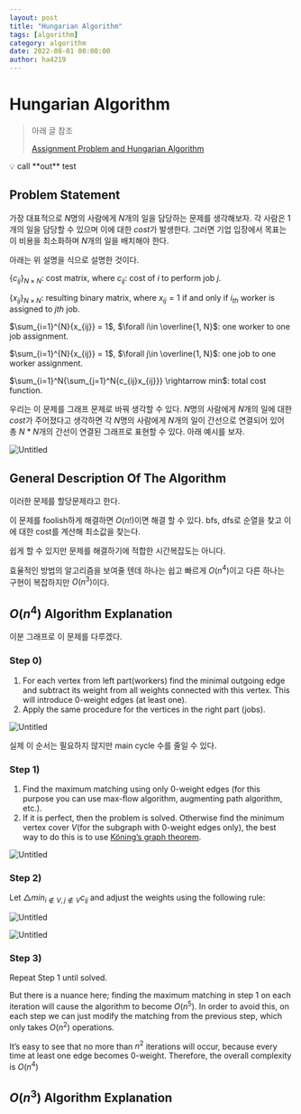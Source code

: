 ```yaml
---
layout: post
title: "Hungarian Algorithm"
tags: [algorithm]
category: algorithm
date: 2022-08-01 00:00:00
author: ha4219
---
```




# Hungarian Algorithm

> 아래 글 참조
> 
> 
> [Assignment Problem and Hungarian Algorithm](https://www.topcoder.com/thrive/articles/Assignment%20Problem%20and%20Hungarian%20Algorithm)
> 

<Callout>
💡 call **out** test
</Callout>

## Problem Statement

 가장 대표적으로 $N$명의 사람에게 $N$개의 일을 담당하는 문제를 생각해보자. 각 사람은 1개의 일을 담당할 수 있으며 이에 대한 $cost$가 발생한다. 그러면 기업 입장에서 목표는 이 비용을 최소화하며 $N$개의 일을 배치해야 한다. 

 아래는 위 설명을 식으로 설명한 것이다.

$\{c_{ij}\}_{N\times N}$: cost matrix, where $c_{ij}$: cost of $i$ to perform  job $j$.

$\{x_{ij}\}_{N\times N}$: resulting binary matrix, where $x_{ij} = 1$ if and only if $i_{th}$ worker is assigned to $j{th}$ job.

$\sum_{i=1}^{N}{x_{ij}} = 1$, $\forall i\in \overline{1, N}$: one worker to one job assignment.

$\sum_{i=1}^{N}{x_{ij}} = 1$, $\forall j\in \overline{1, N}$: one job to one worker assignment.

$\sum_{i=1}^N{\sum_{j=1}^N{c_{ij}x_{ij}}} \rightarrow min$: total cost function.

우리는 이 문제를 그래프 문제로 바꿔 생각할 수 있다. $N$명의 사람에게 $N$개의 일에 대한 $cost$가 주어졌다고 생각하면 각 $N$명의 사람에게 $N$개의 일이 간선으로 연결되어 있어 총 $N*N$개의 간선이 연결된 그래프로 표현할 수 있다. 아래 예시를 보자.

![Untitled](hungarian-algorithm/Untitled.png)

## General Description Of The Algorithm

이러한 문제를 할당문제라고 한다.

이 문제를 foolish하게 해결하면 $O(n!)$이면 해결 할 수 있다. bfs, dfs로 순열을 찾고 이에 대한 cost를 계산해 최소값을 찾는다.

쉽게 할 수 있지만 문제를 해결하기에 적합한 시간복잡도는 아니다.

효율적인 방법의 알고리즘을 보여줄 텐데 하나는 쉽고 빠르게 $O(n^4)$이고 다른 하나는 구현이 복잡하지만 $O(n^3)$이다.

## $O(n^4)$ Algorithm Explanation

이분 그래프로 이 문제를 다루겠다. 

### Step 0)

1. For each vertex from left part(workers) find the minimal outgoing edge and subtract its weight from all weights connected with this vertex. This will introduce 0-weight edges (at least one).
2. Apply the same procedure for the vertices in the right part (jobs).

![Untitled](hungarian-algorithm/Untitled-1.png)

실제 이 순서는 필요하지 않지만 main cycle 수를 줄일 수 있다.

### Step 1)

1. Find the maximum matching using only 0-weight edges (for this purpose you can use max-flow algorithm, augmenting path algorithm, etc.).
2. If it is perfect, then the problem is solved. Otherwise find the minimum vertex cover $V$(for the subgraph with 0-weight edges only), the best way to do this is to use [Köning’s graph theorem](http://www.topcoder.com/tc?module=LinkTracking&link=http://en.wikipedia.org/wiki/K%C3%B6nig%27s_theorem_(graph_theory)#proof&refer=hungarianAlgorithm).

![Untitled](hungarian-algorithm/Untitled-2.png)

### Step 2)

Let $\triangle min_{i \notin V, j \notin V}{c_{ij}}$ and adjust the weights using the following rule:

![Untitled](hungarian-algorithm/Untitled-3.png)

![Untitled](hungarian-algorithm/Untitled-4.png)

### Step 3)

Repeat Step 1 until solved.

But there is a nuance here; finding the maximum matching in step 1 on each iteration will cause the algorithm to become $O(n^5)$. In order to avoid this, on each step we can just modify the matching from the previous step, which only takes $O(n^2)$ operations.

It’s easy to see that no more than $n^2$ iterations will occur, because every time at least one edge becomes 0-weight. Therefore, the overall complexity is $O(n^4)$

## $O(n^3)$ Algorithm Explanation
